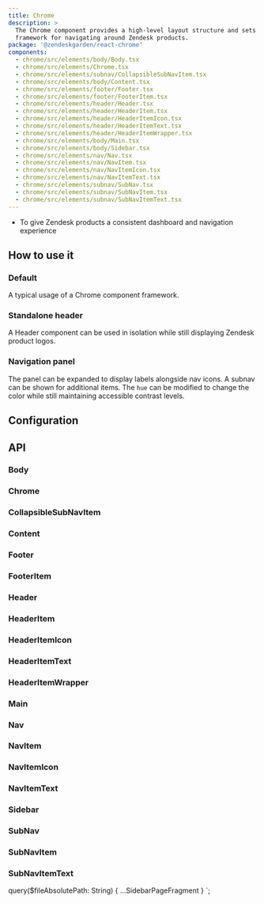 ```yaml
---
title: Chrome
description: >
  The Chrome component provides a high-level layout structure and sets a
  framework for navigating around Zendesk products.
package: '@zendeskgarden/react-chrome'
components:
  - chrome/src/elements/body/Body.tsx
  - chrome/src/elements/Chrome.tsx
  - chrome/src/elements/subnav/CollapsibleSubNavItem.tsx
  - chrome/src/elements/body/Content.tsx
  - chrome/src/elements/footer/Footer.tsx
  - chrome/src/elements/footer/FooterItem.tsx
  - chrome/src/elements/header/Header.tsx
  - chrome/src/elements/header/HeaderItem.tsx
  - chrome/src/elements/header/HeaderItemIcon.tsx
  - chrome/src/elements/header/HeaderItemText.tsx
  - chrome/src/elements/header/HeaderItemWrapper.tsx
  - chrome/src/elements/body/Main.tsx
  - chrome/src/elements/body/Sidebar.tsx
  - chrome/src/elements/nav/Nav.tsx
  - chrome/src/elements/nav/NavItem.tsx
  - chrome/src/elements/nav/NavItemIcon.tsx
  - chrome/src/elements/nav/NavItemText.tsx
  - chrome/src/elements/subnav/SubNav.tsx
  - chrome/src/elements/subnav/SubNavItem.tsx
  - chrome/src/elements/subnav/SubNavItemText.tsx
---
```


<Usage>
  <Use>
    <ul>
      <li>To give Zendesk products a consistent dashboard and navigation experience</li>
    </ul>
  </Use>
</Usage>

## How to use it

### Default

A typical usage of a Chrome component framework.


<CodeExample code={DefaultCode}>
  <Default />
</CodeExample>

### Standalone header

A Header component can be used in isolation while still displaying Zendesk product logos.


<CodeExample code={StandaloneHeaderCode}>
  <StandaloneHeader />
</CodeExample>

### Navigation panel

The panel can be expanded to display labels alongside nav icons. A subnav can be
shown for additional items. The `hue` can be modified to change the color while
still maintaining accessible contrast levels.


<CodeExample code={NavigationCode}>
  <Navigation />
</CodeExample>

## Configuration

<Configuration reactPackage={props.data.mdx.package} components={props.data.mdx.components} />

## API

### Body

<PropSheet components={props.data.mdx.components} componentName="body" />

### Chrome

<PropSheet components={props.data.mdx.components} componentName="chrome" />

### CollapsibleSubNavItem

<PropSheet components={props.data.mdx.components} componentName="collapsiblesubnavitem" />

### Content

### Footer

### FooterItem

### Header

<PropSheet components={props.data.mdx.components} componentName="header" />

### HeaderItem

<PropSheet components={props.data.mdx.components} componentName="headeritem" />

### HeaderItemIcon

### HeaderItemText

<PropSheet components={props.data.mdx.components} componentName="headeritemtext" />

### HeaderItemWrapper

### Main

### Nav

<PropSheet components={props.data.mdx.components} componentName="nav" />

### NavItem

<PropSheet components={props.data.mdx.components} componentName="navitem" />

### NavItemIcon

### NavItemText

<PropSheet components={props.data.mdx.components} componentName="navitemtext" />

### Sidebar

### SubNav

### SubNavItem

<PropSheet components={props.data.mdx.components} componentName="subnavitem" />

### SubNavItemText

<PropSheet components={props.data.mdx.components} componentName="subnavitemtext" />


  query($fileAbsolutePath: String) {
    ...SidebarPageFragment
  }
`;
